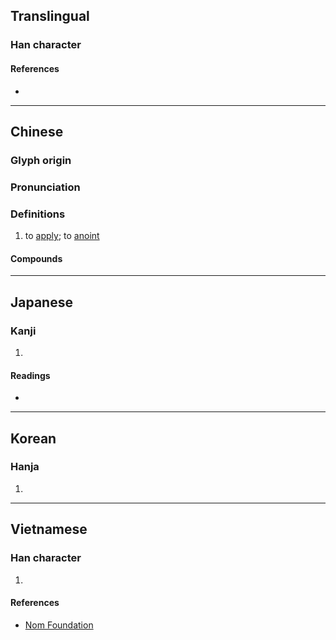 {{character info}}
==Translingual==

===Han character===
{{Han char|rn=64|rad=手|as=10|sn=13|four=54094|canj=QTOD|ids=⿰扌茶}}

====References====
* {{Han ref|kx=0449.081|dkj=12552|hdz=31912.020|uh=643D|ud=25661|bh=B767|bd=46951}}

----

==Chinese==
{{zh-forms}}

===Glyph origin===
{{Han etym}}

===Pronunciation===
{{zh-pron
|m=chá
|c=caa4
|h=pfs=chhà
|md=
|mn=tâ
|w=
|mc=y
|oc=y
|cat=v
}}

===Definitions===
{{zh-hanzi}}

# to [[apply]]; to [[anoint]]
#: {{zh-x|搽 藥膏|apply topical medication|C}}

====Compounds====
{{zh-der|搽灰抹土|搽粉|抹土搽灰|搽脂抹粉|白搽白折|搽穰捲兒|搽匙|搽灰抹粉|搽旦|花臘搽}}

----

==Japanese==

===Kanji===
{{ja-kanji|grade=|rs=手10}}

# {{rfdef|ja|sort=手10}}

====Readings====
* {{ja-readings|on=[[た]] (ta), [[だ]] (da)|kun=}}

----

==Korean==

===Hanja===
{{ko-hanja|hangeul=차|eumhun=|rv=cha|mr=ch'a|y=cha}}

# {{rfdef|ko|sort=手10}}

----

==Vietnamese==

===Han character===
{{vi-readings|rs=手10|reading=chà, trà}}

# {{rfdef|vi|sort=手10}}

====References====
* [http://nomfoundation.org/common/nom_details.php?codepoint=643d Nom Foundation]